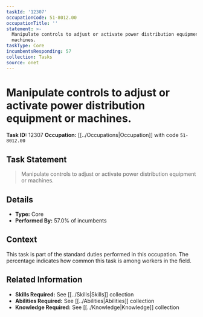 ```yaml
---
taskId: '12307'
occupationCode: 51-8012.00
occupationTitle: ''
statement: >-
  Manipulate controls to adjust or activate power distribution equipment or
  machines.
taskType: Core
incumbentsResponding: 57
collection: Tasks
source: onet
---
```

# Manipulate controls to adjust or activate power distribution equipment or machines.

**Task ID:** 12307
**Occupation:** [[../Occupations|Occupation]] with code `51-8012.00`

## Task Statement

> Manipulate controls to adjust or activate power distribution equipment or machines.

## Details

- **Type:** Core
- **Performed By:** 57.0% of incumbents

## Context

This task is part of the standard duties performed in this occupation. The percentage indicates how common this task is among workers in the field.

## Related Information

- **Skills Required:** See [[../Skills|Skills]] collection
- **Abilities Required:** See [[../Abilities|Abilities]] collection
- **Knowledge Required:** See [[../Knowledge|Knowledge]] collection
